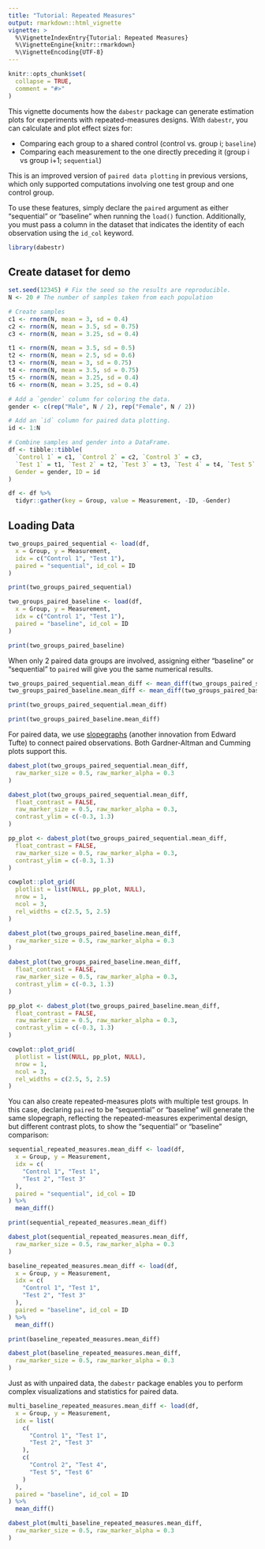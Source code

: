 ```yaml
---
title: "Tutorial: Repeated Measures"
output: rmarkdown::html_vignette
vignette: >
  %\VignetteIndexEntry{Tutorial: Repeated Measures}
  %\VignetteEngine{knitr::rmarkdown}
  %\VignetteEncoding{UTF-8}
---
```


```r
knitr::opts_chunk$set(
  collapse = TRUE,
  comment = "#>"
)
```

This vignette documents how the `dabestr` package can generate estimation plots for experiments with repeated-measures designs. With `dabestr`, you can calculate and plot effect sizes for:

- Comparing each group to a shared control (control vs. group i; `baseline`)
- Comparing each measurement to the one directly preceding it (group i vs group i+1; `sequential`)

This is an improved version of `paired data plotting` in previous versions, which only supported computations involving one test group and one control group.

To use these features, simply declare the `paired` argument as either "sequential" or "baseline" when running the `load()` function. Additionally, you must pass a column in the dataset that indicates the identity of each observation using the `id_col` keyword.

```r
library(dabestr)
```

## Create dataset for demo
```r
set.seed(12345) # Fix the seed so the results are reproducible.
N <- 20 # The number of samples taken from each population

# Create samples
c1 <- rnorm(N, mean = 3, sd = 0.4)
c2 <- rnorm(N, mean = 3.5, sd = 0.75)
c3 <- rnorm(N, mean = 3.25, sd = 0.4)

t1 <- rnorm(N, mean = 3.5, sd = 0.5)
t2 <- rnorm(N, mean = 2.5, sd = 0.6)
t3 <- rnorm(N, mean = 3, sd = 0.75)
t4 <- rnorm(N, mean = 3.5, sd = 0.75)
t5 <- rnorm(N, mean = 3.25, sd = 0.4)
t6 <- rnorm(N, mean = 3.25, sd = 0.4)

# Add a `gender` column for coloring the data.
gender <- c(rep("Male", N / 2), rep("Female", N / 2))

# Add an `id` column for paired data plotting.
id <- 1:N

# Combine samples and gender into a DataFrame.
df <- tibble::tibble(
  `Control 1` = c1, `Control 2` = c2, `Control 3` = c3,
  `Test 1` = t1, `Test 2` = t2, `Test 3` = t3, `Test 4` = t4, `Test 5` = t5, `Test 6` = t6,
  Gender = gender, ID = id
)

df <- df %>%
  tidyr::gather(key = Group, value = Measurement, -ID, -Gender)
```

## Loading Data
```r
two_groups_paired_sequential <- load(df,
  x = Group, y = Measurement,
  idx = c("Control 1", "Test 1"),
  paired = "sequential", id_col = ID
)

print(two_groups_paired_sequential)
```

```r
two_groups_paired_baseline <- load(df,
  x = Group, y = Measurement,
  idx = c("Control 1", "Test 1"),
  paired = "baseline", id_col = ID
)

print(two_groups_paired_baseline)
```

When only 2 paired data groups are involved, assigning either "baseline" or "sequential" to `paired` will give you the same numerical results. 
```r
two_groups_paired_sequential.mean_diff <- mean_diff(two_groups_paired_sequential)
two_groups_paired_baseline.mean_diff <- mean_diff(two_groups_paired_baseline)
```

```r
print(two_groups_paired_sequential.mean_diff)
```

```r
print(two_groups_paired_baseline.mean_diff)
```

For paired data, we use [slopegraphs](https://www.edwardtufte.com/bboard/q-and-a-fetch-msg?msg_id=0003nk%3E) (another innovation from Edward Tufte) to connect paired observations. Both Gardner-Altman and Cumming plots support this.

```r
dabest_plot(two_groups_paired_sequential.mean_diff,
  raw_marker_size = 0.5, raw_marker_alpha = 0.3
)
```

```r
dabest_plot(two_groups_paired_sequential.mean_diff,
  float_contrast = FALSE,
  raw_marker_size = 0.5, raw_marker_alpha = 0.3,
  contrast_ylim = c(-0.3, 1.3)
)
```

```r
pp_plot <- dabest_plot(two_groups_paired_sequential.mean_diff,
  float_contrast = FALSE,
  raw_marker_size = 0.5, raw_marker_alpha = 0.3,
  contrast_ylim = c(-0.3, 1.3)
)

cowplot::plot_grid(
  plotlist = list(NULL, pp_plot, NULL),
  nrow = 1,
  ncol = 3,
  rel_widths = c(2.5, 5, 2.5)
)
```

```r
dabest_plot(two_groups_paired_baseline.mean_diff,
  raw_marker_size = 0.5, raw_marker_alpha = 0.3
)
```

```r
dabest_plot(two_groups_paired_baseline.mean_diff,
  float_contrast = FALSE,
  raw_marker_size = 0.5, raw_marker_alpha = 0.3,
  contrast_ylim = c(-0.3, 1.3)
)
```

```r
pp_plot <- dabest_plot(two_groups_paired_baseline.mean_diff,
  float_contrast = FALSE,
  raw_marker_size = 0.5, raw_marker_alpha = 0.3,
  contrast_ylim = c(-0.3, 1.3)
)

cowplot::plot_grid(
  plotlist = list(NULL, pp_plot, NULL),
  nrow = 1,
  ncol = 3,
  rel_widths = c(2.5, 5, 2.5)
)
```

You can also create repeated-measures plots with multiple test groups. In this case, declaring `paired` to be "sequential" or "baseline" will generate the same slopegraph, reflecting the repeated-measures experimental design, but different contrast plots, to show the "sequential" or "baseline" comparison:

```r
sequential_repeated_measures.mean_diff <- load(df,
  x = Group, y = Measurement,
  idx = c(
    "Control 1", "Test 1",
    "Test 2", "Test 3"
  ),
  paired = "sequential", id_col = ID
) %>%
  mean_diff()

print(sequential_repeated_measures.mean_diff)
```

```r
dabest_plot(sequential_repeated_measures.mean_diff,
  raw_marker_size = 0.5, raw_marker_alpha = 0.3
)
```

```r
baseline_repeated_measures.mean_diff <- load(df,
  x = Group, y = Measurement,
  idx = c(
    "Control 1", "Test 1",
    "Test 2", "Test 3"
  ),
  paired = "baseline", id_col = ID
) %>%
  mean_diff()

print(baseline_repeated_measures.mean_diff)
```

```r
dabest_plot(baseline_repeated_measures.mean_diff,
  raw_marker_size = 0.5, raw_marker_alpha = 0.3
)
```

Just as with unpaired data, the `dabestr` package enables you to perform complex visualizations and statistics for paired data.

```r
multi_baseline_repeated_measures.mean_diff <- load(df,
  x = Group, y = Measurement,
  idx = list(
    c(
      "Control 1", "Test 1",
      "Test 2", "Test 3"
    ),
    c(
      "Control 2", "Test 4",
      "Test 5", "Test 6"
    )
  ),
  paired = "baseline", id_col = ID
) %>%
  mean_diff()

dabest_plot(multi_baseline_repeated_measures.mean_diff,
  raw_marker_size = 0.5, raw_marker_alpha = 0.3
)
```
